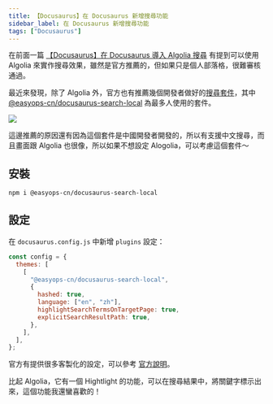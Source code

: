 ```yaml
---
title: 【Docusaurus】在 Docusaurus 新增搜尋功能
sidebar_label: 在 Docusaurus 新增搜尋功能
tags: ["Docusaurus"]
---
```



在前面一篇 [【Docusaurus】在 Docusaurus 導入 Algolia 搜尋](algolia) 有提到可以使用 Algolia 來實作搜尋效果，雖然是官方推薦的，但如果只是個人部落格，很難審核通過。

最近來發現，除了 Algolia 外，官方也有推薦幾個開發者做好的[搜尋套件](https://docusaurus.io/community/resources#search)，其中 [@easyops-cn/docusaurus-search-local](https://github.com/easyops-cn/docusaurus-search-local) 為最多人使用的套件。

<Img src={image_1} />

這邊推薦的原因還有因為這個套件是中國開發者開發的，所以有支援中文搜尋，而且畫面跟 Algolia 也很像，所以如果不想設定 Alogolia，可以考慮這個套件～

## 安裝

```bash
npm i @easyops-cn/docusaurus-search-local
```

## 設定

在 `docusaurus.config.js` 中新增 `plugins` 設定：

```js
const config = {
  themes: [
    [
      "@easyops-cn/docusaurus-search-local",
      {
        hashed: true,
        language: ["en", "zh"],
        highlightSearchTermsOnTargetPage: true,
        explicitSearchResultPath: true,
      },
    ],
  ],
};
```

官方有提供很多客製化的設定，可以參考 [官方說明](https://github.com/easyops-cn/docusaurus-search-local?tab=readme-ov-file#theme-options)。

比起 Algolia，它有一個 Hightlight 的功能，可以在搜尋結果中，將關鍵字標示出來，這個功能我還蠻喜歡的！
